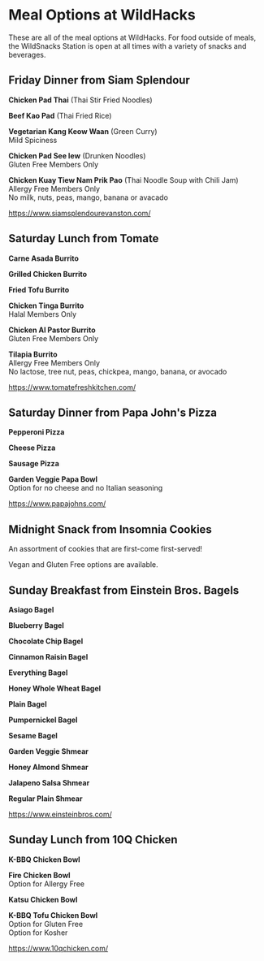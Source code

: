 # Meal Options at WildHacks

These are all of the meal options at WildHacks. For food outside of meals, the WildSnacks Station is open at all times with a variety of snacks and beverages.

## Friday Dinner from Siam Splendour

**Chicken Pad Thai** (Thai Stir Fried Noodles)

**Beef Kao Pad** (Thai Fried Rice)

**Vegetarian Kang Keow Waan** (Green Curry)<br />Mild Spiciness

**Chicken Pad See Iew** (Drunken Noodles)<br />Gluten Free Members Only

**Chicken Kuay Tiew Nam Prik Pao** (Thai Noodle Soup with Chili Jam)<br />Allergy Free Members Only<br />No milk, nuts, peas, mango, banana or avacado

https://www.siamsplendourevanston.com/

## Saturday Lunch from Tomate

**Carne Asada Burrito**

**Grilled Chicken Burrito**

**Fried Tofu Burrito**

**Chicken Tinga Burrito**<br />Halal Members Only

**Chicken Al Pastor Burrito**<br />Gluten Free Members Only

**Tilapia Burrito**<br />Allergy Free Members Only<br />No lactose, tree nut, peas, chickpea, mango, banana, or avocado

https://www.tomatefreshkitchen.com/

## Saturday Dinner from Papa John's Pizza

**Pepperoni Pizza**

**Cheese Pizza**

**Sausage Pizza**

**Garden Veggie Papa Bowl**<br />Option for no cheese and no Italian seasoning

https://www.papajohns.com/

## Midnight Snack from Insomnia Cookies

An assortment of cookies that are first-come first-served!

Vegan and Gluten Free options are available.

## Sunday Breakfast from Einstein Bros. Bagels

**Asiago Bagel**

**Blueberry Bagel**

**Chocolate Chip Bagel**

**Cinnamon Raisin Bagel**

**Everything Bagel**

**Honey Whole Wheat Bagel**

**Plain Bagel**

**Pumpernickel Bagel**

**Sesame Bagel**

**Garden Veggie Shmear**

**Honey Almond Shmear**

**Jalapeno Salsa Shmear**

**Regular Plain Shmear**

https://www.einsteinbros.com/

## Sunday Lunch from 10Q Chicken

**K-BBQ Chicken Bowl**

**Fire Chicken Bowl**<br />Option for Allergy Free

**Katsu Chicken Bowl**

**K-BBQ Tofu Chicken Bowl**<br />Option for Gluten Free<br />Option for Kosher

https://www.10qchicken.com/

